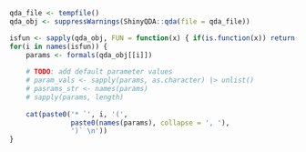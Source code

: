 ```r
qda_file <- tempfile()
qda_obj <- suppressWarnings(ShinyQDA::qda(file = qda_file))

isfun <- sapply(qda_obj, FUN = function(x) { if(is.function(x)) return(TRUE) }) |> unlist()
for(i in names(isfun)) {
	params <- formals(qda_obj[[i]])
	
	# TODO: add default parameter values
	# param_vals <- sapply(params, as.character) |> unlist()
	# pasrams_str <- names(params)
	# sapply(params, length)
	
	cat(paste0('* `', i, '(', 
			   paste0(names(params), collapse = ', '),
			   ')` \n'))
}
```


